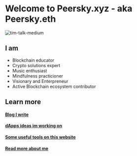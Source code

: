 # Welcome to Peersky.xyz - aka Peersky.eth

![tim-talk-medium](/talk.png "Talk")

## I am

- Blockchain educator
- Crypto solutions expert
- Music enthusiast
- Mindfulness practicioner
- Visionary and Enterpreneur
- Active Blockchain ecosystem contributor

## Learn more

#### [Blog I write](./blog)

#### [dApps ideas im working on](./dapps)

#### [Some useful tools on this website](./tools)

#### [Read more about me](./about)
